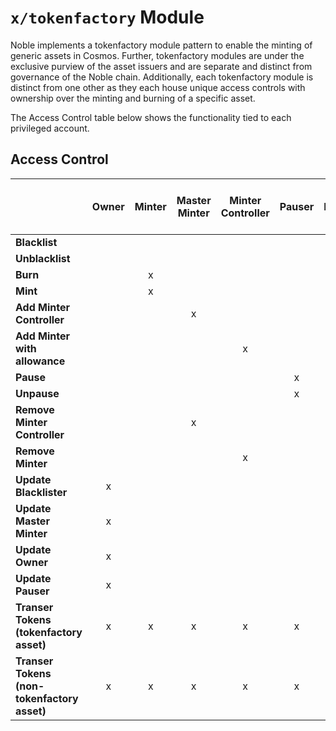 # `x/tokenfactory` Module

Noble implements a tokenfactory module pattern to enable the minting of generic assets in Cosmos. Further, tokenfactory modules are under the exclusive purview of the asset issuers and are separate and distinct from governance of the Noble chain. Additionally, each tokenfactory module is distinct from one other as they each house unique access controls with ownership over the minting and burning of a specific asset.

The Access Control table below shows the functionality tied to each privileged account.

## Access Control

|                                             | **Owner** | **Minter** | **Master Minter** | **Minter Controller** | **Pauser** | **Blacklister** | **Is Paused<br>(Actions Allowed)** |
|---------------------------------------------|:---------:|:----------:|:-----------------:|:---------------------:|:----------:|:---------------:|:--------------------------------:|
| **Blacklist**                               |           |            |                   |                       |            |        x        |                 x                |
| **Unblacklist**                             |           |            |                   |                       |            |        x        |                 x                |
| **Burn**                                    |           |      x     |                   |                       |            |                 |                                  |
| **Mint**                                    |           |      x     |                   |                       |            |                 |                                  |
| **Add Minter Controller**                   |           |            |         x         |                       |            |                 |                 x                |
| **Add Minter with allowance**               |           |            |                   |           x           |            |                 |                 x                |
| **Pause**                                   |           |            |                   |                       |      x     |                 |                 x                |
| **Unpause**                                 |           |            |                   |                       |      x     |                 |                 x                |
| **Remove Minter Controller**                |           |            |         x         |                       |            |                 |                 x                |
| **Remove Minter**                           |           |            |                   |           x           |            |                 |                 x                |
| **Update Blacklister**                      |     x     |            |                   |                       |            |                 |                 x                |
| **Update Master Minter**                    |     x     |            |                   |                       |            |                 |                 x                |
| **Update Owner**                            |     x     |            |                   |                       |            |                 |                 x                |
| **Update Pauser**                           |     x     |            |                   |                       |            |                 |                 x                |
| **Transer Tokens (tokenfactory asset)**     |     x     |      x     |         x         |           x           |      x     |        x        |                                  |
| **Transer Tokens (non-tokenfactory asset)** |     x     |      x     |         x         |           x           |      x     |        x        |                 x                |
